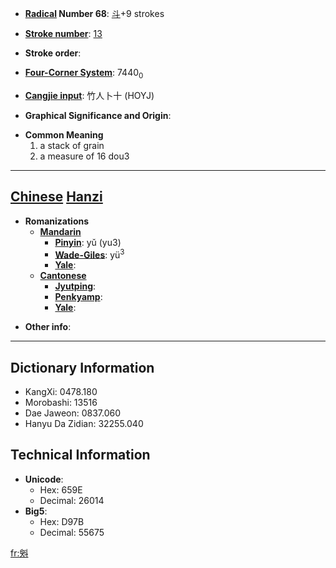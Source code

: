 * '''[[Wiktionary:Chinese radical index| Radical]] Number 68''': [[Wiktionary:Chinese radical index 斗|斗]]+9 strokes

* '''[[Wiktionary:Chinese total strokes index|Stroke number]]''': [[Wiktionary:Chinese total strokes index 13|13]]

* '''Stroke order''': 

* '''[[Wiktionary:Chinese four corner index|Four-Corner System]]''': 7440<sub>0</sub>

* '''[[Wiktionary:Chinese Cangjie index|Cangjie input]]''': 竹人卜十 (HOYJ)

* '''Graphical Significance and Origin''': 

* '''Common Meaning'''
*#a stack of grain
*# a measure of 16 dou3


----

== [[Chinese]] [[Hanzi]] ==

* '''Romanizations'''
** '''[[Mandarin]]'''
*** '''[[Pinyin]]''': yǔ (yu3)
*** '''[[Wade-Giles]]''': yü<sup>3</sup>
*** '''[[Yale]]''': 
** '''[[Cantonese]]'''
*** '''[[Jyutping]]''':
*** '''[[Penkyamp]]''': 
*** '''[[Yale]]''': 

* '''Other info''': 

----

== Dictionary Information ==

* KangXi: 0478.180
* Morobashi: 13516
* Dae Jaweon: 0837.060
* Hanyu Da Zidian: 32255.040

== Technical Information ==

* '''Unicode''':
** Hex: 659E
** Decimal: 26014
* '''Big5''':
** Hex: D97B
** Decimal: 55675

[[fr:斞]]